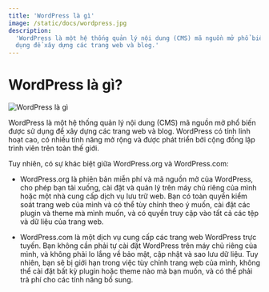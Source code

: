 ```yaml
---
title: 'WordPress là gì'
image: /static/docs/wordpress.jpg
description:
  'WordPress là một hệ thống quản lý nội dung (CMS) mã nguồn mở phổ biến được sử
  dụng để xây dựng các trang web và blog.'
---
```


# WordPress là gì?

![WordPress là gì](/static/docs/wordpress.jpg)

WordPress là một hệ thống quản lý nội dung (CMS) mã nguồn mở phổ biến được sử
dụng để xây dựng các trang web và blog. WordPress có tính linh hoạt cao, có
nhiều tính năng mở rộng và được phát triển bởi cộng đồng lập trình viên trên
toàn thế giới.

Tuy nhiên, có sự khác biệt giữa WordPress.org và WordPress.com:

- WordPress.org là phiên bản miễn phí và mã nguồn mở của WordPress, cho phép bạn
  tải xuống, cài đặt và quản lý trên máy chủ riêng của mình hoặc một nhà cung
  cấp dịch vụ lưu trữ web. Bạn có toàn quyền kiểm soát trang web của mình và có
  thể tùy chỉnh theo ý muốn, cài đặt các plugin và theme mà mình muốn, và có
  quyền truy cập vào tất cả các tệp và dữ liệu của trang web.

- WordPress.com là một dịch vụ cung cấp các trang web WordPress trực tuyến. Bạn
  không cần phải tự cài đặt WordPress trên máy chủ riêng của mình, và không phải
  lo lắng về bảo mật, cập nhật và sao lưu dữ liệu. Tuy nhiên, bạn sẽ bị giới hạn
  trong việc tùy chỉnh trang web của mình, không thể cài đặt bất kỳ plugin hoặc
  theme nào mà bạn muốn, và có thể phải trả phí cho các tính năng bổ sung.
